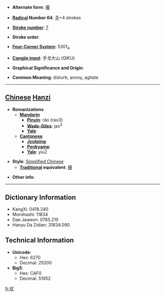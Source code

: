 * '''Alternate form''': [[擾]]

* '''[[Wiktionary:Chinese radical index| Radical]] Number 64''': [[Wiktionary:Chinese radical index 手|手]]+4 strokes

* '''[[Wiktionary:Chinese total strokes index|Stroke number]]''': [[Wiktionary:Chinese total strokes index 7|7]]

* '''Stroke order''': 

* '''[[Wiktionary:Chinese four corner index|Four-Corner System]]''': 5301<sub>4</sub>

* '''[[Wiktionary:Chinese Cangjie index|Cangjie input]]''': 手戈大山 (QIKU)

* '''Graphical Significance and Origin''': 

* '''Common Meaning''': disturb, annoy, agitate

----

== [[Chinese]] [[Hanzi]] ==

* '''Romanizations'''
** '''[[Mandarin]]'''
*** '''[[Pinyin]]''': rǎo (rao3)
*** '''[[Wade-Giles]]''': jao<sup>3</sup>
*** '''[[Yale]]''': 
** '''[[Cantonese]]'''
*** '''[[Jyutping]]''':
*** '''[[Penkyamp]]''': 
*** '''[[Yale]]''': yiu2

* '''Style''': [[Simplified Chinese]] 
** '''[[Traditional Chinese|Traditional]] equivalent''': [[擾]]

* '''Other info''': 

----

== Dictionary Information ==

* KangXi: 0418.240
* Morohashi: 11834
* Dae Jaweon: 0765.210
* Hanyu Da Zidian: 31834.090

== Technical Information ==

* '''Unicode''':
** Hex: 6270
** Decimal: 25200
* '''Big5''':
** Hex: CAF0
** Decimal: 51952

[[fr:扰]]